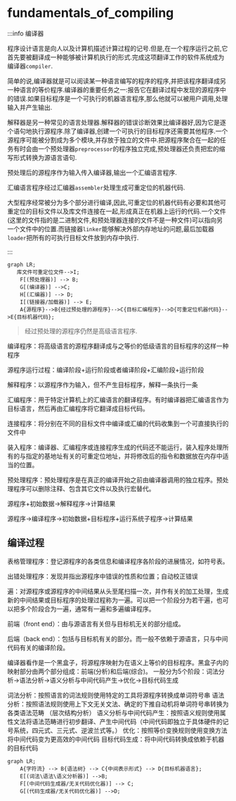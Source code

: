 
# fundamentals_of_compiling

:::info 编译器

程序设计语言是向人以及计算机描述计算过程的记号.但是,在一个程序运行之前,它首先要被翻译成一种能够被计算机执行的形式.完成这项翻译工作的软件系统成为编译器`compiler`.

简单的说,编译器就是可以阅读某一种语言编写的程序的程序,并把该程序翻译成另一种语言的等价程序.编译器的重要任务之一:报告它在翻译过程中发现的源程序中的错误.如果目标程序是一个可执行的机器语言程序,那么他就可以被用户调用,处理输入并产生输出.

解释器是另一种常见的语言处理器.解释器的错误诊断效果比编译器好,因为它是逐个语句地执行源程序.除了编译器,创建一个可执行的目标程序还需要其他程序.一个源程序可能被分割成为多个模块,并存放于独立的文件中.把源程序聚合在一起的任务有时会由一个预处理器`preprocessor`的程序独立完成,预处理器还负责把宏的缩写形式转换为源语言语句.

预处理后的源程序作为输入传入编译器,输出一个汇编语言程序.

汇编语言程序经过汇编器`assembler`处理生成可重定位的机器代码.

大型程序经常被分为多个部分进行编译,因此,可重定位的机器代码有必要和其他可重定位的目标文件以及库文件连接在一起,形成真正在机器上运行的代码.一个文件(这里的文件指的是二进制文件,和预处理器连接的文件不是一种文件)可以指向另一个文件中的位置.而链接器`linker`能够解决外部内存地址的问题,最后加载器`loader`把所有的可执行目标文件放到内存中执行.

:::

```mermaid
graph LR;
   库文件可重定位文件-->I;
    F[(预处理器)] --> B;
    G[(编译器)] -->C;
    H[(汇编器)] --> D;
    I[(链接器/加载器)] --> E;
    A{源程序}-->B{经过预处理的源程序}-->C{目标汇编程序}-->D{可重定位机器代码}-->E{目标机器代码};
```

> 经过预处理的源程序仍然是高级语言程序.

编译程序：将高级语言的源程序翻译成与之等价的低级语言的目标程序的这样一种程序

源程序运行过程：编译阶段+运行阶段或者编译阶段+汇编阶段+运行阶段

解释程序：以源程序作为输入，但不产生目标程序，解释一条执行一条

汇编程序：用于特定计算机上的汇编语言的翻译程序。有时编译器把汇编语言作为目标语言，然后再由汇编程序将它翻译成目标代码。

连接程序：将分别在不同的目标文件中编译或汇编的代码收集到一个可直接执行的文件中

装入程序：编译器、汇编程序或连接程序生成的代码还不能运行，装入程序处理所有的与指定的基地址有关的可重定位地址，并将修改后的指令和数据放在内存中适当的位置。

预处理程序：预处理程序是在真正的编译开始之前由编译器调用的独立程序。预处理程序可以删除注释、包含其它文件以及执行宏替代。

源程序+初始数据→解释程序→计算结果

源程序→编译程序→初始数据+目标程序+运行系统子程序→计算结果


## 编译过程



表格管理程序：登记源程序的各类信息和编译程序各阶段的进展情况，如符号表。

出错处理程序：发现并指出源程序中错误的性质和位置；自动校正错误

遍：对源程序或源程序的中间结果从头至尾扫描一次，并作有关的加工处理，生成新的中间结果或目标程序的处理过程称为一遍。可以把一个阶段分为若干遍，也可以把多个阶段合为一遍，通常有一遍和多遍编译程序。

前端（front end）：由与源语言有关但与目标机无关的部分组成。

后端（back end）：包括与目标机有关的部分。而一般不依赖于源语言，只与中间代码有关的编译阶段。

编译器看作是一个黑盒子，将源程序映射为在语义上等价的目标程序。黑盒子内的映射部分由两个部分组成：前端(分析)和后端(综合)。
一般分为5个阶段：词法分析→语法分析→语义分析与中间代码产生→优化→目标代码生成

词法分析：按照语言的词法规则使用特定的工具将源程序转换成单词符号串
语法分析：按照语法规则使用上下文无关文法、确定的下推自动机将单词符号串转换为各类语法范畴 （层次结构分析）
语义分析与中间代码产生：按照语义规则使用属性文法将语法范畴进行初步翻译、产生中间代码（中间代码即独立于具体硬件的记号系统，四元式、三元式、逆波兰式等。）
优化：按照等价变换规则使用变换方法将中间代码变为更高效的中间代码
目标代码生成：将中间代码转换成依赖于机器的目标代码

```mermaid
graph LR;
    A{字符流} --> B{语法树} --> C{中间表示形式} --> D{目标机器语言};
    E[(词法\语法\语义分析器)] -->B;
    F[(中间代码生成器/无关代码优化器)] --> C;
    G[(代码生成器/无关代码优化器)] -->D;
```